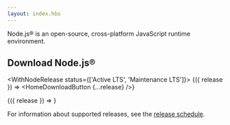 ```yaml
---
layout: index.hbs
---
```


Node.js® is an open-source, cross-platform JavaScript runtime environment.

<WithBanner section="index" />

<h2>Download Node.js®</h2>

<WithNodeRelease status={['Active LTS', 'Maintenance LTS']}>
  {({ release }) => <HomeDownloadButton {...release} />}
</WithNodeRelease>

<WithNodeRelease status="Current">
  {({ release }) => <HomeDownloadButton {...release} />}
</WithNodeRelease>

For information about supported releases, see the [release schedule](/about/previous-releases).
